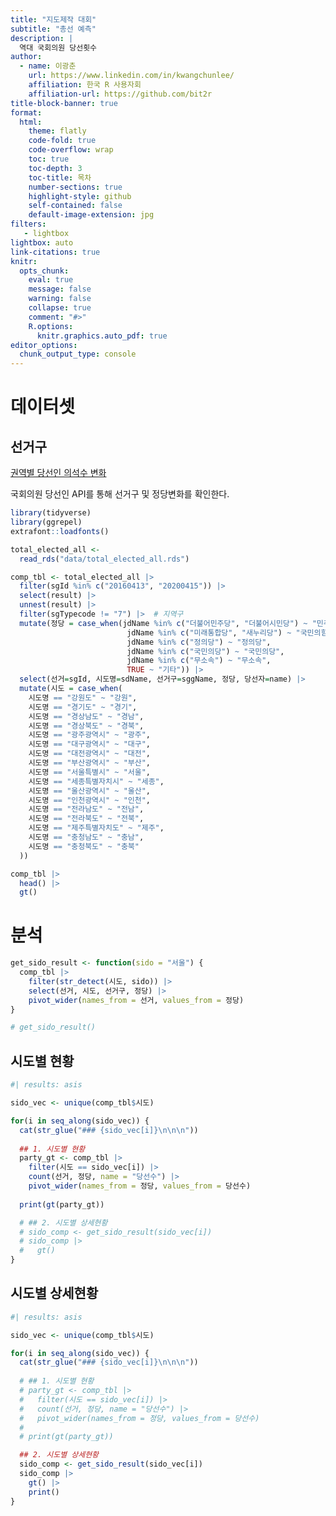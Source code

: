 ```yaml
---
title: "지도제작 대회"
subtitle: "총선 예측"
description: |
  역대 국회의원 당선횟수
author:
  - name: 이광춘
    url: https://www.linkedin.com/in/kwangchunlee/
    affiliation: 한국 R 사용자회
    affiliation-url: https://github.com/bit2r
title-block-banner: true
format:
  html:
    theme: flatly
    code-fold: true
    code-overflow: wrap
    toc: true
    toc-depth: 3
    toc-title: 목차
    number-sections: true
    highlight-style: github    
    self-contained: false
    default-image-extension: jpg
filters:
   - lightbox
lightbox: auto
link-citations: true
knitr:
  opts_chunk: 
    eval: true
    message: false
    warning: false
    collapse: true
    comment: "#>" 
    R.options:
      knitr.graphics.auto_pdf: true
editor_options: 
  chunk_output_type: console
---
```


# 데이터셋

## 선거구

[권역별 당선인 의석수 변화](https://r2bit.com/map_challenge/legislators.html)

국회의원 당선인 API를 통해 선거구 및 정당변화를 확인한다.

```r
library(tidyverse)
library(ggrepel)
extrafont::loadfonts()

total_elected_all <- 
  read_rds("data/total_elected_all.rds")

comp_tbl <- total_elected_all |> 
  filter(sgId %in% c("20160413", "20200415")) |> 
  select(result) |> 
  unnest(result) |>
  filter(sgTypecode != "7") |>  # 지역구
  mutate(정당 = case_when(jdName %in% c("더불어민주당", "더불어시민당") ~ "민주당",
                          jdName %in% c("미래통합당", "새누리당") ~ "국민의힘",
                          jdName %in% c("정의당") ~ "정의당",
                          jdName %in% c("국민의당") ~ "국민의당",
                          jdName %in% c("무소속") ~ "무소속",
                          TRUE ~ "기타")) |>
  select(선거=sgId, 시도명=sdName, 선거구=sggName, 정당, 당선자=name) |> 
  mutate(시도 = case_when(
    시도명 == "강원도" ~ "강원",
    시도명 == "경기도" ~ "경기",
    시도명 == "경상남도" ~ "경남",
    시도명 == "경상북도" ~ "경북",
    시도명 == "광주광역시" ~ "광주",
    시도명 == "대구광역시" ~ "대구",
    시도명 == "대전광역시" ~ "대전",
    시도명 == "부산광역시" ~ "부산",
    시도명 == "서울특별시" ~ "서울",
    시도명 == "세종특별자치시" ~ "세종",
    시도명 == "울산광역시" ~ "울산",
    시도명 == "인천광역시" ~ "인천",
    시도명 == "전라남도" ~ "전남",
    시도명 == "전라북도" ~ "전북",
    시도명 == "제주특별자치도" ~ "제주",
    시도명 == "충청남도" ~ "충남",
    시도명 == "충청북도" ~ "충북"
  ))  

comp_tbl |> 
  head() |> 
  gt()
```

# 분석



```r
get_sido_result <- function(sido = "서울") {
  comp_tbl |> 
    filter(str_detect(시도, sido)) |>
    select(선거, 시도, 선거구, 정당) |>
    pivot_wider(names_from = 선거, values_from = 정당) 
}

# get_sido_result()
```

## 시도별 현황

::: {.panel-tabset}
```r
#| results: asis

sido_vec <- unique(comp_tbl$시도)

for(i in seq_along(sido_vec)) {
  cat(str_glue("### {sido_vec[i]}\n\n\n"))
  
  ## 1. 시도별 현황 
  party_gt <- comp_tbl |> 
    filter(시도 == sido_vec[i]) |> 
    count(선거, 정당, name = "당선수") |> 
    pivot_wider(names_from = 정당, values_from = 당선수)
  
  print(gt(party_gt))

  # ## 2. 시도별 상세현황 
  # sido_comp <- get_sido_result(sido_vec[i])
  # sido_comp |> 
  #   gt()
}
```
:::


## 시도별 상세현황

::: {.panel-tabset}
```r
#| results: asis

sido_vec <- unique(comp_tbl$시도)

for(i in seq_along(sido_vec)) {
  cat(str_glue("### {sido_vec[i]}\n\n\n"))
  
  # ## 1. 시도별 현황 
  # party_gt <- comp_tbl |> 
  #   filter(시도 == sido_vec[i]) |> 
  #   count(선거, 정당, name = "당선수") |> 
  #   pivot_wider(names_from = 정당, values_from = 당선수)
  # 
  # print(gt(party_gt))

  ## 2. 시도별 상세현황
  sido_comp <- get_sido_result(sido_vec[i])
  sido_comp |>
    gt() |> 
    print()
}
```
:::


